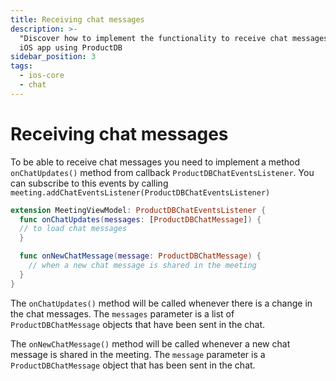 ```yaml
---
title: Receiving chat messages
description: >-
  "Discover how to implement the functionality to receive chat messages in your
  iOS app using ProductDB
sidebar_position: 3
tags:
  - ios-core
  - chat
---
```


# Receiving chat messages

To be able to receive chat messages you need to implement a method
`onChatUpdates()` method from callback `ProductDBChatEventsListener`. You can
subscribe to this events by calling
`meeting.addChatEventsListener(ProductDBChatEventsListener)`

```swift
extension MeetingViewModel: ProductDBChatEventsListener {
  func onChatUpdates(messages: [ProductDBChatMessage]) {
  // to load chat messages
  }

  func onNewChatMessage(message: ProductDBChatMessage) {
    // when a new chat message is shared in the meeting
  }
}
```

The `onChatUpdates()` method will be called whenever there is a change in the chat messages. The `messages` parameter is a list of `ProductDBChatMessage` objects that have been sent in the chat.

The `onNewChatMessage()` method will be called whenever a new chat message is shared in the meeting. The `message` parameter is a `ProductDBChatMessage` object that has been sent in the chat.
